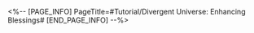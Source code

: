 <%-- [PAGE_INFO]
PageTitle=#Tutorial/Divergent Universe: Enhancing Blessings#
[END_PAGE_INFO] --%>
{{Tutorial
|sort      = 931701
|title     = Divergent Universe: Enhancing Blessings
|subtitle  = 
|type      = Simulated Universe
|about     = 
|image1    = Tutorial Divergent Universe Enhancing Blessings 1.png{{subst:void|<!--$UPLOAD:<<SpriteOutput/TutorialPic/TutorialPage_931701.png>-<Tutorial Divergent Universe Enhancing Blessings 1.png>>}}
|text1     = One of the functions of the Workbench of Creation, which expends the Workbench of Creation's Heat to enhance Blessings.
|image2    = Tutorial Divergent Universe Enhancing Blessings 2.png{{subst:void|<!--$UPLOAD:<<SpriteOutput/TutorialPic/TutorialPage_931702.png>-<Tutorial Divergent Universe Enhancing Blessings 2.png>>}}
|text2     = Each Workbench of Creation has a certain amount of initial Heat, which can be expended to enhance Blessings.
|image3    = Tutorial Divergent Universe Enhancing Blessings 3.png{{subst:void|<!--$UPLOAD:<<SpriteOutput/TutorialPic/TutorialPage_931703.png>-<Tutorial Divergent Universe Enhancing Blessings 3.png>>}}
|text3     = The rarer the Blessing, the more Heat is required to enhance it.
}}